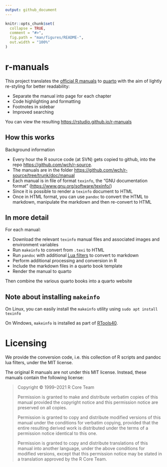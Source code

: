 ```yaml
---
output: github_document
---
```


<!-- README.md is generated from README.Rmd. Please edit that file -->

```r
knitr::opts_chunk$set(
  collapse = TRUE,
  comment = "#>",
  fig.path = "man/figures/README-",
  out.width = "100%"
)
```

# r-manuals

<!-- badges: start -->

<!-- badges: end -->

This project translates the [official R manuals](https://cran.r-project.org/manuals.html) to [quarto](https://quarto.org/) with the aim of lightly re-styling for better readability:

-   Separate the manual into page for each chapter
-   Code highlighting and formatting
-   Footnotes in sidebar
-   Improved searching

You can view the resulting [https://rstudio.github.io/r-manuals](https://rstudio.github.io/r-manuals/r-intro/)

## How this works

Background information

-   Every hour the R source code (at SVN) gets copied to github, into the repo <https://github.com/wch/r-source>.
-   The manuals are in the folder <https://github.com/wch/r-source/tree/trunk/doc/manual>
-   Each manual is in file of format `texinfo`, the "GNU documentation format" (<https://www.gnu.org/software/texinfo/>)
-   Since it is possible to render a `texinfo` document to HTML
-   Once in HTML format, you can use `pandoc` to convert the HTML to markdown, manipulate the markdown and then re-convert to HTML

## In more detail

For each manual:

-   Download the relevant `texinfo` manual files and associated images and environment variables
-   Run `makeinfo` to convert from `.texi` to HTML
-   Run `pandoc` with additional [Lua filters](https://pandoc.org/lua-filters.html) to convert to markdown
-   Perform additional processing and conversion in R
-   Include the markdown files in a quarto book template
-   Render the manual to quarto

Then combine the various quarto books into a quarto website

## Note about installing `makeinfo`

On Linux, you can easily install the `makeinfo` utility using `sudo apt install texinfo`

On Windows, `makeinfo` is installed as part of [RTools40](https://cran.r-project.org/bin/windows/Rtools/rtools40.html).

# Licensing

We provide the conversion code, i.e. this collection of R scripts and pandoc lua filters, under the MIT license.

The original R manuals are not under this MIT license. Instead, these manuals contain the following license:

> Copyright © 1999–2021 R Core Team
>
> Permission is granted to make and distribute verbatim copies of this manual provided the copyright notice and this permission notice are preserved on all copies.
>
> Permission is granted to copy and distribute modified versions of this manual under the conditions for verbatim copying, provided that the entire resulting derived work is distributed under the terms of a permission notice identical to this one.
>
> Permission is granted to copy and distribute translations of this manual into another language, under the above conditions for modified versions, except that this permission notice may be stated in a translation approved by the R Core Team.
